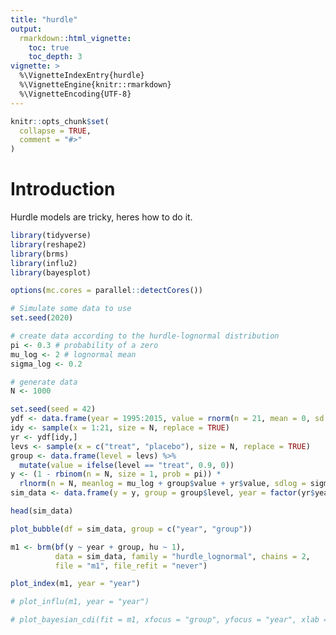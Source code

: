 ```yaml
---
title: "hurdle"
output: 
  rmarkdown::html_vignette:
    toc: true
    toc_depth: 3
vignette: >
  %\VignetteIndexEntry{hurdle}
  %\VignetteEngine{knitr::rmarkdown}
  %\VignetteEncoding{UTF-8}
---
```


```r
knitr::opts_chunk$set(
  collapse = TRUE,
  comment = "#>"
)
```

# Introduction

Hurdle models are tricky, heres how to do it.

```r
library(tidyverse)
library(reshape2)
library(brms)
library(influ2)
library(bayesplot)

options(mc.cores = parallel::detectCores())

# Simulate some data to use
set.seed(2020)

# create data according to the hurdle-lognormal distribution
pi <- 0.3 # probability of a zero
mu_log <- 2 # lognormal mean
sigma_log <- 0.2

# generate data
N <- 1000

set.seed(seed = 42)
ydf <- data.frame(year = 1995:2015, value = rnorm(n = 21, mean = 0, sd = 1))
idy <- sample(x = 1:21, size = N, replace = TRUE)
yr <- ydf[idy,]
levs <- sample(x = c("treat", "placebo"), size = N, replace = TRUE)
group <- data.frame(level = levs) %>% 
  mutate(value = ifelse(level == "treat", 0.9, 0))
y <- (1 - rbinom(n = N, size = 1, prob = pi)) * 
  rlnorm(n = N, meanlog = mu_log + group$value + yr$value, sdlog = sigma_log)
sim_data <- data.frame(y = y, group = group$level, year = factor(yr$year))

head(sim_data)
```

```r
plot_bubble(df = sim_data, group = c("year", "group"))
```

```r
m1 <- brm(bf(y ~ year + group, hu ~ 1), 
          data = sim_data, family = "hurdle_lognormal", chains = 2, 
          file = "m1", file_refit = "never")
```

```r
plot_index(m1, year = "year")
```

```r
# plot_influ(m1, year = "year")
```

```r
# plot_bayesian_cdi(fit = m1, xfocus = "group", yfocus = "year", xlab = "Group")
```
